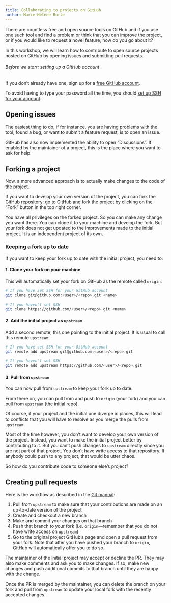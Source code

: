 ```yaml
---
title: Collaborating to projects on GitHub
author: Marie-Hélène Burle
---
```


:::{.def}

There are countless free and open source tools on GitHub and if you use one such tool and find a problem or think that you can improve the project, or if you would like to request a novel feature, how do you go about it?

In this workshop, we will learn how to contribute to open source projects hosted on GitHub by opening issues and submitting pull requests.

:::

:::{.box}

###### Before we start: setting up a GitHub account

If you don't already have one, sign up for a [free GitHub account](https://github.com/).

:::{.note}

To avoid having to type your password all the time, you should [set up SSH for your account](https://docs.github.com/en/github/authenticating-to-github/connecting-to-github-with-ssh).

:::

:::

## Opening issues

The easiest thing to do, if for instance, you are having problems with the tool, found a bug, or want to submit a feature request, is to open an issue.

GitHub has also now implemented the ability to open "Discussions". If enabled by the maintainer of a project, this is the place where you want to ask for help.

## Forking a project

Now, a more advanced approach is to actually make changes to the code of the project.

If you want to develop your own version of the project, you can fork the GitHub repository: go to GitHub and fork the project by clicking on the "Fork" button in the top right corner.

You have all privileges on the forked project. So you can make any change you want there. You can clone it to your machine and develop the fork. But your fork does not get updated to the improvements made to the initial project. It is an independent project of its own.

### Keeping a fork up to date

If you want to keep your fork up to date with the initial project, you need to:

#### 1. Clone your fork on your machine

This will automatically set your fork on GitHub as the remote called `origin`:

```.bash
# If you have set SSH for your GitHub account
git clone git@github.com:<user>/<repo>.git <name>

# If you haven't set SSH
git clone https://github.com/<user>/<repo>.git <name>
```

#### 2. Add the initial project as `upstream`

Add a second remote, this one pointing to the initial project. It is usual to call this remote `upstream`:

```.bash
# If you have set SSH for your GitHub account
git remote add upstream git@github.com:<user>/<repo>.git

# If you haven't set SSH
git remote add upstream https://github.com/<user>/<repo>.git
```

#### 3. Pull from `upstream`

You can now pull from `upstream` to keep your fork up to date.

From there on, you can pull from and push to `origin` (your fork) and you can pull from `upstream` (the initial repo).

Of course, if your project and the initial one diverge in places, this will lead to conflicts that you will have to resolve as you merge the pulls from `upstream`.

Most of the time however, you don't want to develop your own version of the project. Instead, you want to make the initial project better by contributing to it. But you can't push changes to `upstream` directly since you are not part of that project. You don't have write access to that repository. If anybody could push to any project, that would be utter chaos.

So how do you contribute code to someone else's project?

## Creating pull requests

Here is the workflow as described in the [Git manual](https://git-scm.com/book/en/v2/GitHub-Contributing-to-a-Project):

1. Pull from `upstream` to make sure that your contributions are made on an up-to-date version of the project
2. Create and checkout a new branch
3. Make and commit your changes on that branch
4. Push that branch to your fork (i.e. `origin`—remember that you do not have write access on `upstream`)
5. Go to the original project GitHub's page and open a pull request from your fork. Note that after you have pushed your branch to `origin`, GitHub will automatically offer you to do so.

The maintainer of the initial project may accept or decline the PR. They may also make comments and ask you to make changes. If so, make new changes and push additional commits to that branch until they are happy with the change.

Once the PR is merged by the maintainer, you can delete the branch on your fork and pull from `upstream` to update your local fork with the recently accepted changes.
